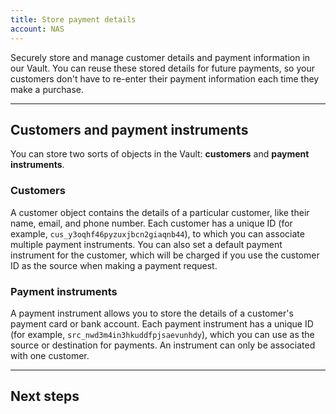 ```yaml
---
title: Store payment details
account: NAS
---
```


Securely store and manage customer details and payment information in our Vault. You can reuse these stored details for future payments, so your customers don't have to re-enter their payment information each time they make a purchase.

---

## Customers and payment instruments

You can store two sorts of objects in the Vault: **customers** and **payment instruments**.

### Customers

A customer object contains the details of a particular customer, like their name, email, and phone number. Each customer has a unique ID (for example, `cus_y3oqhf46pyzuxjbcn2giaqnb44`), to which you can associate multiple payment instruments. You can also set a default payment instrument for the customer, which will be charged if you use the customer ID as the source when making a payment request.

### Payment instruments

A payment instrument allows you to store the details of a customer's payment card or bank account. Each payment instrument has a unique ID (for example, `src_nwd3m4in3hkuddfpjsaevunhdy`), which you can use as the source or destination for payments. An instrument can only be associated with one customer.

---

## Next steps

